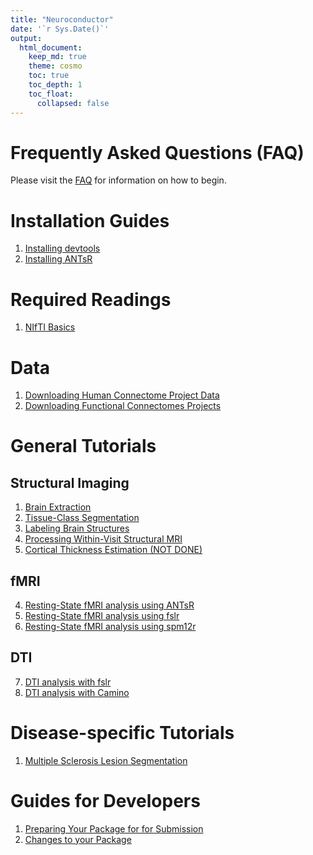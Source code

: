 ```yaml
---
title: "Neuroconductor"
date: '`r Sys.Date()`'
output: 
  html_document:
    keep_md: true
    theme: cosmo
    toc: true
    toc_depth: 1
    toc_float:
      collapsed: false
---
```


# Frequently Asked Questions (FAQ)

Please visit the [FAQ](faq/index.html) for information on how to begin.

# Installation Guides {#install}

1. [Installing devtools](installing_devtools/index.html)
2. [Installing ANTsR](installing_ANTsR/index.html)

# Required Readings {#req}

1. [NIfTI Basics](nifti_basics/index.html)

# Data
1. [Downloading Human Connectome Project Data](neurohcp/index.html)
1. [Downloading Functional Connectomes Projects](fcp_indi/index.html)

# General Tutorials {#tutorials}

## Structural Imaging

1. [Brain Extraction](brain_extraction/index.html)
2. [Tissue-Class Segmentation](tissue_class_segmentation/index.html)
3. [Labeling Brain Structures](label_image/index.html)
6. [Processing Within-Visit Structural MRI](preprocess_mri_within/index.html)
9. [Cortical Thickness Estimation (NOT DONE)](cortical_thickness/index.html)

## fMRI 

4. [Resting-State fMRI analysis using ANTsR](fmri_analysis_ANTsR/index.html)
5. [Resting-State fMRI analysis using fslr](fmri_analysis_fslr/index.html)
5. [Resting-State fMRI analysis using spm12r](fmri_analysis_spm12r/index.html)

## DTI
7. [DTI analysis with fslr](DTI_analysis_fslr/index.html)
8. [DTI analysis with Camino](DTI_analysis_rcamino/index.html)

# Disease-specific Tutorials

1. [Multiple Sclerosis Lesion Segmentation](ms_lesion/index.html)


# Guides for Developers {#devguides}

1. [Preparing Your Package for for Submission](getting_ready_for_submission/index.html)
2. [Changes to your Package](continuous_integration/index.html)
